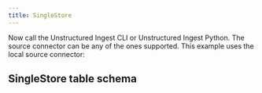 ```yaml
---
title: SingleStore
---
```



<NewDocument />


<SharedSingleStore />

Now call the Unstructured Ingest CLI or Unstructured Ingest Python.  The source connector can be any of the ones supported. This example uses the local source connector:


<CodeGroup>

  <SingleStoreAPISh />

  <SingleStoreAPIPyV2 />

</CodeGroup>

## SingleStore table schema


<SharedSingleStoreSchema/>


<SharedPartitionByAPIOSS/>